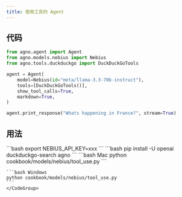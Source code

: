 ```yaml
---
title: 使用工具的 Agent
---
```


## 代码

```python cookbook/models/nebius/tool_use.py
from agno.agent import Agent
from agno.models.nebius import Nebius
from agno.tools.duckduckgo import DuckDuckGoTools

agent = Agent(
    model=Nebius(id="meta/llama-3.3-70b-instruct"),
    tools=[DuckDuckGoTools()],
    show_tool_calls=True,
    markdown=True,
)

agent.print_response("Whats happening in France?", stream=True)
```

## 用法

<Steps>
  <Snippet file="create-venv-step.mdx" />

  <Step title="设置您的 API 密钥">
    ```bash
    export NEBIUS_API_KEY=xxx
    ```
  </Step>

  <Step title="安装库">
    ```bash
    pip install -U openai duckduckgo-search agno
    ```
  </Step>

  <Step title="运行 Agent">
    <CodeGroup>
    ```bash Mac
    python cookbook/models/nebius/tool_use.py
    ```

    ```bash Windows
    python cookbook/models/nebius/tool_use.py
    ```
    </CodeGroup>
  </Step>
</Steps>